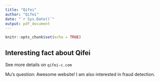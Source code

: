 ```yaml
---
title: "Qifei"
author: "Qifei"
date: "`r Sys.Date()`"
output: pdf_document
---
```


```r
knitr::opts_chunk$set(echo = TRUE)
```

## Interesting fact about Qifei

See more details on `qifei-c.com`

Mu's question: Awesome website! I am also interested in fraud detection.